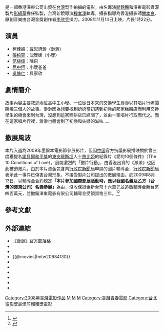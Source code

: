 {{Infobox Film
| name           = 渺渺
| original_name  = ''{{lang|en|Miao Miao}}''
| image          = Miao Miao.jpg
| caption        = 《渺渺》電影海報
| director       = [[程孝澤|程孝澤]]
| writer         = [[蔡怡芬|蔡怡芬]]、[[程孝澤|程孝澤]]
| producer       = [[關錦鵬|關錦鵬]]、[[彭綺華|彭綺華]]
| producer_2     = 李志佩
| starring       = [[柯佳嬿|柯佳嬿]]<br>[[張榕容|張榕容]]<br>[[吳慷仁|吳慷仁]]<br>[[范植偉|范植偉]]
| cinematography = [[關本良|關本良]]
| music          = [[李欣芸|李欣芸]]
| editing        = [[張叔平|張叔平]]
| released       = {{TWN}}：{{film date|2008|11|14}}<br>{{HKG}}：{{film date|2008|11|27}}
| studio         = [[澤東電影|澤東電影]]
| distributor    = [[華納兄弟影業公司|華納兄弟影業公司]]
| budget         = 
| runtime        = 82 分鐘
| gross          = [[新台幣|新台幣]] 465萬
| website        = [http://miao.pixnet.net/blog 《渺渺》官方部落格]
| language       = 華語
| country        = {{TW}}<br>{{香港電影產地}}
| imdb_id        = tt0984130
}}
{{engname|《渺渺》|''Miao Miao''}}是一部香港澤東公司出資在[[台灣|台灣]]製作拍攝的電影，由名導演[[關錦鵬|關錦鵬]]和澤東電影資深製片[[彭綺華|彭綺華]]擔任監製，台灣新銳導演[[程孝澤|程孝澤]]執導，攝影指導為香港攝影師[[關本良|關本良]]、原創音樂由台灣金獎創作者[[李欣芸|李欣芸]]操刀。2008年11月14日上映，片長1時22分。

== 演員 ==
*[[柯佳嬿|柯佳嬿]]：戴思詩渺（渺渺）
*[[張榕容|張榕容]]：沈璦媛（小璦）
*[[范植偉|范植偉]]：陳飛
*[[屈中恆|屈中恆]]：小璦爸爸
*[[吳慷仁|吳慷仁]]：貝家欣

== 劇情簡介 ==
故事內容主要敘述兩位高中生小璦、一位從日本來的交換學生渺渺以其唱片行老闆陳飛三個人的故事。渺渺因為想要找到奶奶當初遇到初戀的那家糕餅店而利用交換學生的機會來到台灣，沒想到這家糕餅店已經關了，並由一家唱片行取而代之。而在這家唱片行裡，渺渺也體會到了初戀和失戀的滋味……

== 撤展風波 ==
本片入選為2009年墨爾本電影節參展影片，但因[[中國|中國]]官方抗議影展播映關於曾三度獲提名[[諾貝爾和平獎|諾貝爾和平獎]]的[[東突厥斯坦|東突厥斯坦]]人士[[熱比婭·卡德爾|熱比婭]]的紀錄片《愛的10個條件》（The 10 Conditions of Love），展開激烈的「撤片行動」，由香港出資的《渺渺》也因此被迫撤片。由於本片資金包含向[[行政院新聞局|行政院新聞局]]申請的國片輔導金，[[行政院新聞局|行政院新聞局]]表示此一事件已傷害台灣形象，不接受製片公司提出的撤展理由，於2009年8月13日，以輔導金合約規定'''「本片參加國際影展活動時，應以我國名義及乙方（台灣的澤東公司）名義參展」'''為由，沒收保證金新台幣十六萬元並追繳輔導金新台幣四百萬元，並撤銷澤東電影有限公司輔導金受領資格三年。<ref>{{cite news | language = zh-tw | author = 黃維助、鄒念祖 | coauthors =  | url = http://www.libertytimes.com.tw/2009/new/aug/5/today-fo1.htm | title = 電影渺渺跟進退展 新聞局擬處分 | work = 自由時報 | publisher =  | pages =  | date = 2009-08-05 | accessdate = 2009-08-05 | archive-date = 2013-10-17 | archive-url = https://web.archive.org/web/20131017210041/http://www.libertytimes.com.tw/2009/new/aug/5/today-fo1.htm | dead-url = no }}</ref><ref>
{{cite news
 |language   = zh-tw
 |title      = 行政院新聞局撤銷澤東電影有限公司輔導金受領資格
 |publisher  = 行政院新聞局
 |url        = http://www.gio.gov.tw/ct.asp?xItem=50296&ctNode=3601&mp=2
 |accessdate = 2010-11-03
 |date       = 2009-08-13
}}{{dead link|date=2018年3月 |bot=InternetArchiveBot |fix-attempted=yes }}</ref>

==參考文獻==
<div class="references-small">
<references />
</div>

== 外部連結 ==
*[http://miao.pixnet.net/blog 《渺渺》官方部落格] {{WebCite|url=https://www.webcitation.org/5xz4IRPbv?url=http://miao.pixnet.net/blog |date=20110416090221 |dateformat=iso }}
*{{Yahoomovie id|2785}}
*{{MSN movie|662}}
*{{@movies|fmtw20984130}}
* {{douban}}
*{{Mtime|46365}}
*{{Amg movie|487393}}
*{{rotten-tomatoes|miao-miao}}
* {{hkmdb title|13554}}
*{{imdb title|0984130}}

{{關錦鵬}}
{{台北電影獎最佳剪輯}}
{{台北電影獎最佳攝影}}
[[Category:2008年臺灣電影作品|Category:2008年臺灣電影作品]]
[[Category:台灣愛情片|M]]
[[Category:台灣劇情片|M]]
[[Category:台灣LGBT相關電影|M]]
[[Category:臺灣青春電影|Category:臺灣青春電影]]
[[Category:台北電影獎最佳剪輯獲獎電影|Category:台北電影獎最佳剪輯獲獎電影]]